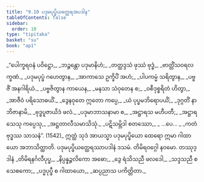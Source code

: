 ```yaml
---
title: "9.10 ပဒုမပုပ္ဖိယတ္ထေရအပဒါန"
tableOfContents: false
sidebar:
  order: 10
type: "tipitaka"
basket: "su"
book: "ap1"
---
```



<DynamicBreadcrumb />

<Division number="51" book="ap1" e="ch" v="20" p="145">

<Paragraph number="1754" type="verses" book="ap1">
_“ပေါက္ခရဝနံ ပဝိဋ္ဌော,_  
_ဘဉ္ဇန္တော ပဒုမာနိဟံ;_  
_တတ္ထဒ္ဒသံ ဖုဿံ ဗုဒ္ဓံ,_  
_ဗာတ္တိံသဝရလက္ခဏံ._  

</Paragraph>

</Division>
<Division number="52" book="ap1" e="ch" v="20" p="145">

<Paragraph number="1755" type="verses" book="ap1">
_ပဒုမပုပ္ဖံ ဂဟေတွာန,_  
_အာကာသေ ဥက္ခိပိံ အဟံ;_  
_ပါပကမ္မံ သရိတွာန,_  
_ပဗ္ဗဇိံ အနဂါရိယံ._  

</Paragraph>

</Division>
<Division number="53" book="ap1" e="ch" v="20" p="145">

<Paragraph number="1756" type="verses" book="ap1">
_ပဗ္ဗဇိတွာန ကာယေန,_  
_မနသာ သံဝုတေန စ;_  
_ဝစီဒုစ္စရိတံ ဟိတွာ,_  
_အာဇီဝံ ပရိသောဓယိံ._  

</Paragraph>

</Division>
<Division number="54" book="ap1" e="ch" v="20" p="145">

<Paragraph number="1757" type="verses" book="ap1">
_ဒွေနဝုတေ ဣတော ကပ္ပေ,_  
_ယံ ပုပ္ဖမဘိရောပယိံ;_  
_ဒုဂ္ဂတိံ နာဘိဇာနာမိ,_  
_ဗုဒ္ဓပူဇာယိဒံ ဖလံ._  

</Paragraph>

</Division>
<Division number="55" book="ap1" e="ch" v="20" p="145">

<Paragraph number="1758" type="verses" book="ap1">
_ပဒုမာဘာသနာမာ စ,_  
_အဋ္ဌာရသ မဟီပတီ;_  
_အဋ္ဌာရသေသု ကပ္ပေသု,_  
_အဋ္ဌတာလီသမာသိသုံ._  

</Paragraph>

</Division>
<Division number="56" book="ap1" e="ch" v="20" p="146">

<Paragraph number="1759" type="verses" book="ap1">
_ပဋိသမ္ဘိဒါ စတဿော,_  
_ …ပေ… _  
_ကတံ ဗုဒ္ဓဿ သာသနံ”. (1542)_  

</Paragraph>

<Paragraph number="1760" book="ap1">
ဣတ္ထံ သုဒံ အာယသ္မာ ပဒုမပုပ္ဖိယော ထေရော ဣမာ ဂါထာယော အဘာသိတ္ထာတိ.

</Paragraph>
</Division>

<Paragraph number="1761" type="center" book="ap1">
ပဒုမပုပ္ဖိယတ္ထေရဿာပဒါနံ ဒသမံ.



</Paragraph>

<Paragraph number="1762" type="center" book="ap1">
တိမိရဝဂ္ဂေါ နဝမော.



</Paragraph>

<Paragraph number="1763" type="center" book="ap1">
တဿုဒ္ဒါနံ


</Paragraph>

<Paragraph number="1764" type="verses" book="ap1">
_တိမိရနင်္ဂလီပုပ္ဖ,_  
_နိပ္ပန္နဉ္ဇလိကော အဓော;_  
_ဒွေ ရံသိသညီ ဖလဒေါ,_  
_သဒ္ဒသညီ စ သေစကော;_  
_ပဒ္မပုပ္ဖီ စ ဂါထာယော,_  
_ဆပ္ပညာသ ပကိတ္တိတာ._
</Paragraph>